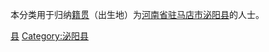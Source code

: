{{Catnav|頁面分類|各種主題的頁面分類|依中国各省来作的分类|各地中国人|河南人|驻马店人}}
{{Catnav|頁面分類|人物|各國人物|中国人|各地中国人|河南人|驻马店人}}

本分类用于归纳[[籍贯|籍贯]]（出生地）为[[河南省|河南省]][[驻马店市|驻马店市]][[泌阳县|泌阳县]]的人士。

[[Category:驻马店人|县]]
[[Category:泌阳县|Category:泌阳县]]